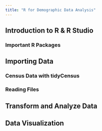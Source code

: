 ```yaml
---
title: "R for Demographic Data Analysis"
---
```


## Introduction to R & R Studio

### Important R Packages

## Importing Data

### Census Data with tidyCensus

### Reading Files

## Transform and Analyze Data

## Data Visualization
